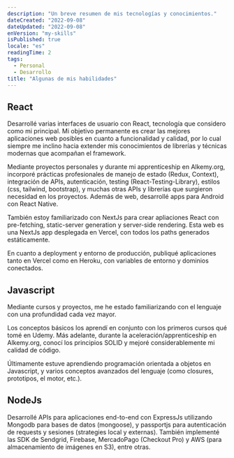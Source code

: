 ```yaml
---
description: "Un breve resumen de mis tecnologías y conocimientos."
dateCreated: "2022-09-08"
dateUpdated: "2022-09-08"
enVersion: "my-skills"
isPublished: true
locale: "es"
readingTime: 2
tags:
  - Personal
  - Desarrollo
title: "Algunas de mis habilidades"
---
```


## React

Desarrollé varias interfaces de usuario con React, tecnología que considero como mi principal. Mi objetivo permanente es crear las mejores aplicaciones web posibles en cuanto a funcionalidad y calidad, por lo cual siempre me inclino hacia extender mis conocimientos de librerías y técnicas modernas que acompañan el framework. 

Mediante proyectos personales y durante mi apprenticeship en Alkemy.org, incorporé prácticas profesionales de manejo de estado (Redux, Context), integración de APIs, autenticación, testing (React-Testing-Library), estilos (css, tailwind, bootstrap), y muchas otras APIs y librerías que surgieron necesidad en los proyectos. Además de web, desarrollé apps para Android con React Native. 

También estoy familiarizado con NextJs para crear apliaciones React con pre-fetching, static-server generation  y server-side rendering. Esta web es una NextJs app desplegada en Vercel, con todos los paths generados estáticamente.

En cuanto a deployment y entorno de producción, publiqué aplicaciones tanto en Vercel como en Heroku, con variables de entorno y dominios conectados. 

## Javascript

Mediante cursos y proyectos, me he estado familiarizando con el lenguaje con una profundidad cada vez mayor.

Los conceptos básicos los aprendí en conjunto con los primeros cursos qué tomé en Udemy. Más adelante, durante la aceleración/apprenticeship en Alkemy.org, conocí los principios SOLID y mejoré considerablemente mi calidad de código. 

Últimamente estuve aprendiendo programación orientada a objetos en Javascript, y varios conceptos avanzados del lenguaje (como closures, prototipos, el motor, etc.).


## NodeJs

Desarrollé APIs para aplicaciones end-to-end con ExpressJs utilizando Mongodb para bases de datos (mongoose), y passportjs para autenticación de requests y sesiones (strategies local y externas). También implementé las SDK de Sendgrid, Firebase, MercadoPago (Checkout Pro) y AWS (para almacenamiento de imágenes en S3), entre otras.
